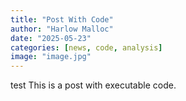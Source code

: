 ```yaml
---
title: "Post With Code"
author: "Harlow Malloc"
date: "2025-05-23"
categories: [news, code, analysis]
image: "image.jpg"
---
```


test
This is a post with executable code.
